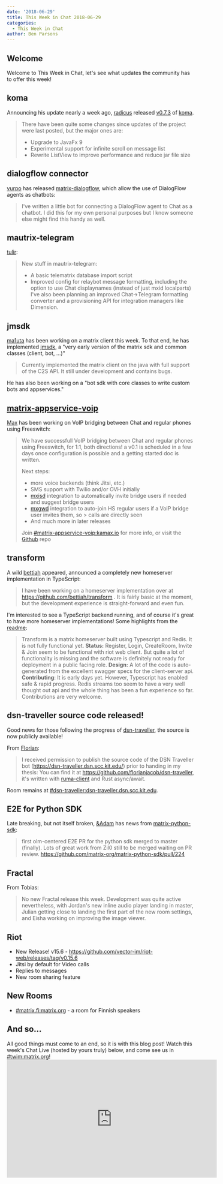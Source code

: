 ```yaml
---
date: '2018-06-29'
title: This Week in Chat 2018-06-29
categories:
  - This Week in Chat
author: Ben Parsons
---
```


<h2 id="welcome">Welcome</h2>
Welcome to This Week in Chat, let's see what updates the community has to offer this week!
<h2 id="koma">koma</h2>
Announcing his update nearly a week ago, <a href="https://to.chat.imzqqq.top/#/@radicus:matrix.org">radicus</a> released <a href="https://github.com/koma-im/koma/releases/tag/0.7.3">v0.7.3</a> of <a href="https://github.com/koma-im/koma/">koma</a>.
<blockquote>There have been quite some changes since updates of the project were last posted, but the major ones are:
<ul>
 	<li>Upgrade to JavaFx 9</li>
 	<li>Experimental support for infinite scroll on message list</li>
 	<li>Rewrite ListView to improve performance and reduce jar file size</li>
</ul>
</blockquote>
<h2 id="dialogflowconnector">dialogflow connector</h2>
<a href="https://to.chat.imzqqq.top/#/@vurpo:vurpo.fi">vurpo</a> has released <a href="https://gitlab.com/vurpo/matrix-dialogflow">matrix-dialogflow</a>, which allow the use of DialogFlow agents as chatbots:
<blockquote>I've written a little bot for connecting a DialogFlow agent to Chat as a chatbot. I did this for my own personal purposes but I know someone else might find this handy as well.</blockquote>
<h2 id="mautrixtelegram">mautrix-telegram</h2>
<a href="@tulir:maunium.net">tulir</a>:
<blockquote>New stuff in mautrix-telegram:
<ul>
 	<li>A basic telematrix database import script</li>
 	<li>Improved config for relaybot message formatting, including the option to use Chat displaynames (instead of just mxid localparts)
I've also been planning an improved Chat-&gt;Telegram formatting converter and a provisioning API for integration managers like Dimension.</li>
</ul>
</blockquote>
<h2 id="jmsdk">jmsdk</h2>
<a href="https://to.chat.imzqqq.top/#/@ma1uta:matrix.org">ma1uta</a> has been working on a matrix client this week. To that end, he has implemented <a href="https://github.com/ma1uta/jmsdk">jmsdk</a>, a "very early version of the matrix sdk and common classes (client, bot, …)"
<blockquote>Currently implemented the matrix client on the java with full support of the C2S API. It still under development and contains bugs.</blockquote>
He has also been working on a "bot sdk with core classes to write custom bots and appservices."
<h2 id="matrixappservicevoip"><a href="https://github.com/kamax-io/matrix-appservice-voip">matrix-appservice-voip</a></h2>
<a href="https://to.chat.imzqqq.top/#/@max:kamax.io">Max</a> has been working on VoIP bridging between Chat and regular phones using Freeswitch:
<blockquote>We have successfull VoIP bridging between Chat and regular phones using Freeswitch, for 1:1, both directions! a v0.1 is scheduled in a few days once configuration is possible and a getting started doc is written.

Next steps:
<ul>
 	<li>more voice backends (think Jitsi, etc.)</li>
 	<li>SMS support with Twilio and/or OVH initially</li>
 	<li><a href="https://github.com/kamax-io/mxisd">mxisd</a> integration to automatically invite bridge users if needed and suggest bridge users</li>
 	<li><a href="https://github.com/kamax-io/mxhsd">mxgwd</a> integration to auto-join HS regular users if a VoIP bridge user invites them, so &gt; calls are directly seen</li>
 	<li>And much more in later releases</li>
</ul>
Join <a href="https://to.chat.imzqqq.top/#/#matrix-appservice-voip:kamax.io">#matrix-appservice-voip:kamax.io</a> for more info, or visit the <a href="https://github.com/kamax-io/matrix-appservice-voip">Github</a> repo</blockquote>
<h2 id="transform">transform</h2>
A wild <a href="https://to.chat.imzqqq.top/#/@bettiah:matrix.org">bettiah</a> appeared, announced a completely new homeserver implementation in TypeScript:
<blockquote>I have been working on a homeserver implementation over at <a href="https://github.com/bettiah/transform">https://github.com/bettiah/transform</a> . It is fairly basic at the moment, but the development experience is straight-forward and even fun.</blockquote>
I'm interested to see a TypeScript backend running, and of course it's great to have more homeserver implementations! Some highlights from the <a href="https://github.com/bettiah/transform">readme</a>:
<blockquote>Transform is a matrix homeserver built using Typescript and Redis. It is not fully functional yet.
<strong>Status:</strong> Register, Login, CreateRoom, Invite &amp; Join seem to be functional with riot web client. But quite a lot of functionality is missing and the software is definitely not ready for deployment in a public facing role.
<strong>Design:</strong> A lot of the code is auto-generated from the excellent swagger specs for the client-server api.
<strong>Contributing</strong>: It is early days yet. However, Typescript has enabled safe &amp; rapid progress. Redis streams too seem to have a very well thought out api and the whole thing has been a fun experience so far. Contributions are very welcome.</blockquote>
<h2 id="dsntravellersourcecodereleased">dsn-traveller source code released!</h2>
Good news for those following the progress of <a href="https://dsn-traveller.dsn.scc.kit.edu/">dsn-traveller</a>, the source is now publicly available!

From <a href="https://to.chat.imzqqq.top/#/@florianjacob:matrix.org">Florian</a>:
<blockquote>I received permission to publish the source code of the DSN Traveller bot (<a href="https://dsn-traveller.dsn.scc.kit.edu/">https://dsn-traveller.dsn.scc.kit.edu/</a>) prior to handing in my thesis: You can find it at <a href="https://github.com/florianjacob/dsn-traveller">https://github.com/florianjacob/dsn-traveller</a>, it's written with <a href="https://github.com/ruma/ruma-client">ruma-client</a> and Rust async/await.</blockquote>
Room remains at <a href="https://to.chat.imzqqq.top/#/#dsn-traveller:dsn-traveller.dsn.scc.kit.edu">#dsn-traveller:dsn-traveller.dsn.scc.kit.edu</a>.
<h2 id="e2eforpythonsdk">E2E for Python SDK</h2>
Late breaking, but not itself broken, <a href="https://to.chat.imzqqq.top/#/@adam:thebeckmeyers.xyz">&amp;Adam</a> has news from <a href="https://github.com/matrix-org/matrix-python-sdk">matrix-python-sdk</a>:
<blockquote>first olm-centered E2E PR for the python sdk merged to master (finally). Lots of great work from Zil0 still to be merged waiting on PR review. <a href="https://github.com/matrix-org/matrix-python-sdk/pull/224">https://github.com/matrix-org/matrix-python-sdk/pull/224</a></blockquote>
<h2 id="fractal">Fractal</h2>

<p>From Tobias: </p>

<blockquote>
  <p>No new Fractal release this week. Development was quite active nevertheless, with Jordan's new inline audio player landing in master, Julian getting close to landing the first part of the new room settings, and Eisha working on improving the image viewer.</p>
</blockquote>
<h2 id="riot">Riot</h2>
<ul>
 	<li>New Release! v15.6 - <a href="https://github.com/vector-im/riot-web/releases/tag/v0.15.6">https://github.com/vector-im/riot-web/releases/tag/v0.15.6</a></li>
 	<li>Jitsi by default for Video calls</li>
 	<li>Replies to messages</li>
 	<li>New room sharing feature</li>
</ul>
<h2 id="newrooms">New Rooms</h2>
<ul>
 	<li><a href="https://to.chat.imzqqq.top/#/#matrix.fi:matrix.org">#matrix.fi:matrix.org</a> - a room for Finnish speakers</li>
</ul>
<h2 id="andso">And so…</h2>
All good things must come to an end, so it is with this blog post! Watch this week's Chat Live (hosted by yours truly) below, and come see us in <a href="https://to.chat.imzqqq.top/#/#TWIM:matrix.org">#twim:matrix.org</a>!

<div class="video-container"><iframe src="https://www.youtube.com/embed/JWUcLJ8ueRk" width="560" height="315" frameBorder="0" allowFullScreen="allowfullscreen"></iframe></div>